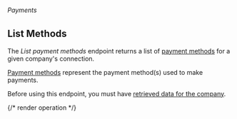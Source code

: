 ###### *Payments*

## List Methods

The *List payment methods* endpoint returns a list of [payment methods](https://docs.codat.io/commerce-api#/schemas/PaymentMethod) for a given company's connection.

[Payment methods](https://docs.codat.io/commerce-api#/schemas/PaymentMethod) represent the payment method(s) used to make payments.

Before using this endpoint, you must have [retrieved data for the company](https://docs.codat.io/codat-api#/operations/refresh-company-data).
    

{/* render operation */}
